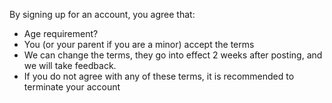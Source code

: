 By signing up for an account, you agree that:

  * Age requirement?
  * You (or your parent if you are a minor) accept the terms
  * We can change the terms, they go into effect 2 weeks after posting, and we will take feedback.
  * If you do not agree with any of these terms, it is recommended to terminate your account